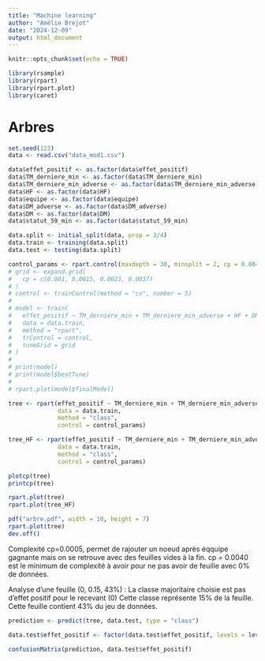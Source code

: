```yaml
---
title: "Machine learning"
author: "Amélie Brejot"
date: "2024-12-09"
output: html_document
---
```


```r
knitr::opts_chunk$set(echo = TRUE)

library(rsample)
library(rpart)
library(rpart.plot)
library(caret)
```


# Arbres

```r
set.seed(123)
data <- read.csv("data_mod1.csv")

data$effet_positif <- as.factor(data$effet_positif)
data$TM_derniere_min <- as.factor(data$TM_derniere_min)
data$TM_derniere_min_adverse <- as.factor(data$TM_derniere_min_adverse)
data$HF <- as.factor(data$HF)
data$equipe <- as.factor(data$equipe)
data$DM_adverse <- as.factor(data$DM_adverse)
data$DM <- as.factor(data$DM)
data$statut_59_min <- as.factor(data$statut_59_min)

data.split <- initial_split(data, prop = 3/4)
data.train <- training(data.split)
data.test <- testing(data.split)
```



```r
control_params <- rpart.control(maxdepth = 30, minsplit = 2, cp = 0.0040)
# grid <- expand.grid(
#   cp = c(0.001, 0.0015, 0.0023, 0.0037)
# )
# control <- trainControl(method = "cv", number = 5)
# 
# model <- train(
#   effet_positif ~ TM_derniere_min + TM_derniere_min_adverse + HF + DM_adverse + DM + statut_59_min,
#   data = data.train,
#   method = "rpart",
#   trControl = control, 
#   tuneGrid = grid
# )
# 
# print(model)
# print(model$bestTune)
# 
# rpart.plot(model$finalModel)

tree <- rpart(effet_positif ~ TM_derniere_min + TM_derniere_min_adverse + DM_adverse + DM + statut_59_min, 
              data = data.train, 
              method = "class",
              control = control_params)

tree_HF <- rpart(effet_positif ~ TM_derniere_min + TM_derniere_min_adverse + DM_adverse + DM + statut_59_min + HF, 
              data = data.train, 
              method = "class",
              control = control_params)

plotcp(tree)
printcp(tree)

rpart.plot(tree)
rpart.plot(tree_HF)

pdf("arbre.pdf", width = 10, height = 7)
rpart.plot(tree)
dev.off()
```
Complexité cp=0.0005, permet de rajouter un noeud après éqquipe gagnante mais on se retrouve avec des feuilles vides à la fin.
cp = 0.0040 est le minimum de complexité à avoir pour ne pas avoir de feuille avec 0% de données.

Analyse d'une feuille (0, 0.15, 43%) :
La classe majoritaire choisie est pas d'effet positif pour le recevant (0)
Cette classe représente 15% de la feuille.
Cette feuille contient 43% du jeu de données.

```r
prediction <- predict(tree, data.test, type = "class")

data.test$effet_positif <- factor(data.test$effet_positif, levels = levels(prediction))

confusionMatrix(prediction, data.test$effet_positif)
```


